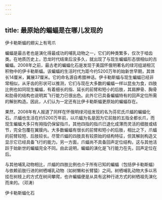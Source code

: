 ```yaml
---
---
---
```

title: 最原始的蝙蝠是在哪儿发现的
---




伊卡勒斯蝠的翅尖上有弯爪



蝙蝠是最古老也是演化得最成功的哺乳动物之一，它们的种类繁多，仅次于啮齿类。在地质历史上，恐龙时代结束后没多久，就出现了与现生蝙蝠形态很相似的古蝙蝠。2008年之前，最古老的蝙蝠化石是发现于美国怀俄明著名的绿河组湖相沉积物中的伊卡勒斯蝠。该蝙蝠的生活时代为距今约5200万年的始新世早期，其体长14厘米，翼展37厘米。它的命名源自希腊神话。伊卡勒斯蝠与现生蝙蝠已经非常相似，从牙齿的形状可以推测，它们与现在大多数的蝙蝠一样以昆虫为食，四肢比例也如同现生蝙蝠，有着细长的指、延长的前臂和短小的后肢，其肩胛骨、胸骨和肋骨的结构也说明其飞行能力已很出色。此外它已具备蝙蝠特有的回声定位所需的解剖构造。因此，人们认为一定还有比伊卡勒斯蝠更原始的蝙蝠存在。

果然，2008年有人报道了同样在怀俄明绿河组发现的名为芬尼氏爪蝠的蝙蝠化石。爪蝠也生活在约5200万年前，以爪蝠为名是因为它前肢的五指全都长爪，而现生蝙蝠大多只有拇指仍保留指爪，其他四指的指爪已退化成薄而灵活的细肢或结节，完全包覆在翼膜内。大多数蝙蝠有很长的前臂和短小的后肢，相比之下，爪蝠的前臂较短、后肢较长。尽管爪蝠的四肢具有较原始的结构特征，但其解剖构造又显示它已经具备飞行的能力。另一方面，爪蝠尚不具备回声定位结构，这与其他活跃于始新世的蝙蝠完全不同。由此说明，蝙蝠的演化是飞行能力在先，回声定位在后。

与其他哺乳动物相比，爪蝠的四肢比例也介于所有已知的蝙蝠（包括伊卡勒斯蝠）与依赖前肢行进的树栖哺乳动物（如树懒和长臂猿）之间。树栖哺乳动物大多以吊挂在树枝上的方式在树间攀爬，也许蝙蝠便是从具有这种行进方式的树栖祖先演化而来的。（邓涛）

伊卡勒斯蝠化石